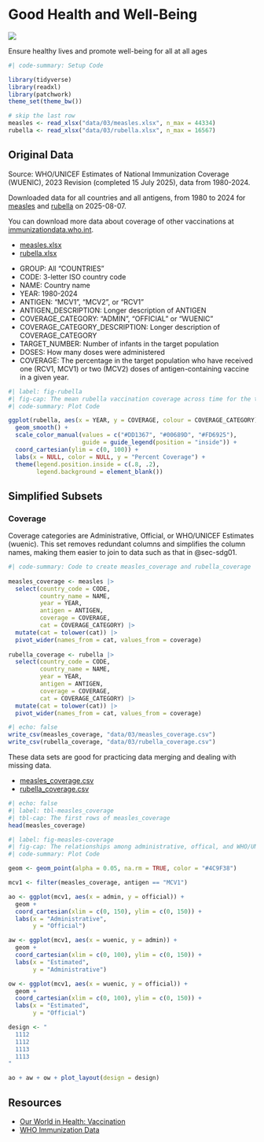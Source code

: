 # Good Health and Well-Being {#sec-sdg03}

![](images/icons/E-WEB-Goal-03.png){.sdg-icon}

::: {.tagline .sdg03}
Ensure healthy lives and promote well-being for all at all ages 
:::

```r
#| code-summary: Setup Code

library(tidyverse)
library(readxl)
library(patchwork)
theme_set(theme_bw())

# skip the last row
measles <- read_xlsx("data/03/measles.xlsx", n_max = 44334)
rubella <- read_xlsx("data/03/rubella.xlsx", n_max = 16567)
```

## Original Data

Source: WHO/UNICEF Estimates of National Immunization Coverage (WUENIC), 2023 Revision (completed 15 July 2025), data from 1980-2024. 

Downloaded data for all countries and all antigens, from 1980 to 2024 for [measles](https://immunizationdata.who.int/global/wiise-detail-page/measles-vaccination-coverage?GROUP=Countries) and [rubella](https://immunizationdata.who.int/global/wiise-detail-page/rubella-vaccination-coverage?GROUP=Countries) on 2025-08-07.

You can download more data about coverage of other vaccinations at [immunizationdata.who.int](https://immunizationdata.who.int/global?topic=Vaccination-coverage).

* [measles.xlsx](data/03/measles.xlsx){download=""}
* [rubella.xlsx](data/03/rubella.xlsx){download=""}

::: {.callout-tip title="Codebook" collapse="true"}

* GROUP: All "COUNTRIES"
* CODE: 3-letter ISO country code
* NAME: Country name
* YEAR: 1980-2024
* ANTIGEN: "MCV1", "MCV2", or "RCV1"
* ANTIGEN_DESCRIPTION: Longer description of ANTIGEN
* COVERAGE_CATEGORY: "ADMIN", "OFFICIAL" or "WUENIC"
* COVERAGE_CATEGORY_DESCRIPTION: Longer description of COVERAGE_CATEGORY
* TARGET_NUMBER: Number of infants in the target population
* DOSES: How many doses were administered
* COVERAGE: The percentage in the target population who have received one (RCV1, MCV1) or two (MCV2) doses of antigen-containing vaccine in a given year.

:::

```r
#| label: fig-rubella
#| fig-cap: The mean rubella vaccination coverage across time for the three categories of estimate
#| code-summary: Plot Code

ggplot(rubella, aes(x = YEAR, y = COVERAGE, colour = COVERAGE_CATEGORY)) +
  geom_smooth() +
  scale_color_manual(values = c("#DD1367", "#00689D", "#FD6925"),
                     guide = guide_legend(position = "inside")) +
  coord_cartesian(ylim = c(0, 100)) +
  labs(x = NULL, color = NULL, y = "Percent Coverage") +
  theme(legend.position.inside = c(.8, .2),
        legend.background = element_blank())
```



## Simplified Subsets

### Coverage

Coverage categories are Administrative, Official, or WHO/UNICEF Estimates (wuenic). This set removes redundant columns and simplifies the column names, making them easier to join to data such as that in @sec-sdg01.

```r
#| code-summary: Code to create measles_coverage and rubella_coverage
 
measles_coverage <- measles |>
  select(country_code = CODE,
         country_name = NAME,
         year = YEAR,
         antigen = ANTIGEN,
         coverage = COVERAGE,
         cat = COVERAGE_CATEGORY) |>
  mutate(cat = tolower(cat)) |>
  pivot_wider(names_from = cat, values_from = coverage)
  
rubella_coverage <- rubella |>
  select(country_code = CODE,
         country_name = NAME,
         year = YEAR,
         antigen = ANTIGEN,
         coverage = COVERAGE,
         cat = COVERAGE_CATEGORY) |>
  mutate(cat = tolower(cat)) |>
  pivot_wider(names_from = cat, values_from = coverage)
```

```r
#| echo: false
write_csv(measles_coverage, "data/03/measles_coverage.csv")
write_csv(rubella_coverage, "data/03/rubella_coverage.csv")
```

These data sets are good for practicing data merging and dealing with missing data.

- [measles_coverage.csv](data/01/measles_coverage.csv){download=""}
- [rubella_coverage.csv](data/01/rubella_coverage.csv){download=""}

```r
#| echo: false
#| label: tbl-measles_coverage
#| tbl-cap: The first rows of measles_coverage
head(measles_coverage)
```

```r
#| label: fig-measles-coverage
#| fig-cap: The relationships among administrative, offical, and WHO/UNICEF estimates for measles 
#| code-summary: Plot Code

geom <- geom_point(alpha = 0.05, na.rm = TRUE, color = "#4C9F38")

mcv1 <- filter(measles_coverage, antigen == "MCV1")

ao <- ggplot(mcv1, aes(x = admin, y = official)) +
  geom +
  coord_cartesian(xlim = c(0, 150), ylim = c(0, 150)) +
  labs(x = "Administrative",
       y = "Official")

aw <- ggplot(mcv1, aes(x = wuenic, y = admin)) +
  geom +
  coord_cartesian(xlim = c(0, 100), ylim = c(0, 150)) +
  labs(x = "Estimated",
       y = "Administrative")

ow <- ggplot(mcv1, aes(x = wuenic, y = official)) +
  geom +
  coord_cartesian(xlim = c(0, 100), ylim = c(0, 150)) +
  labs(x = "Estimated",
       y = "Official")

design <- "
  1112
  1112
  1113
  1113
"

ao + aw + ow + plot_layout(design = design)
```


## Resources

* [Our World in Health: Vaccination](https://ourworldindata.org/vaccination)
* [WHO Immunization Data](https://immunizationdata.who.int/global?topic=Vaccination-coverage)
